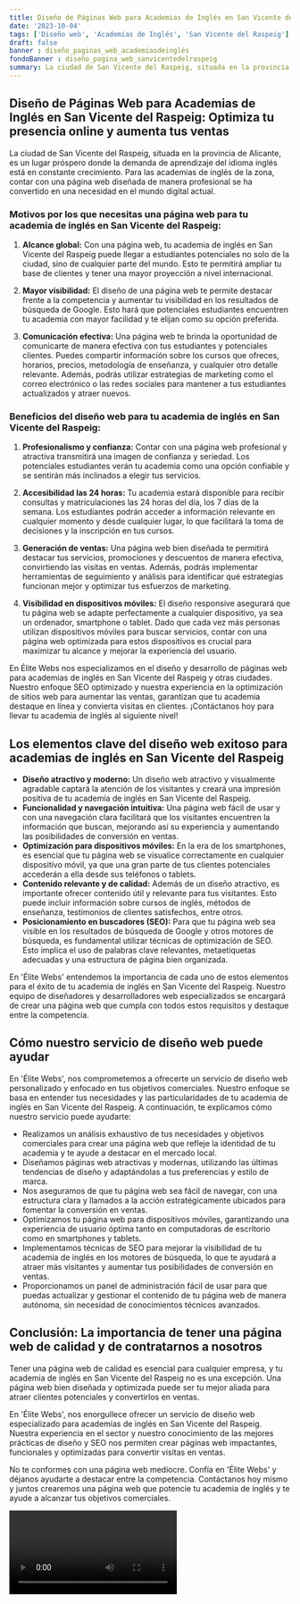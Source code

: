 ```yaml
---
title: Diseño de Páginas Web para Academias de Inglés en San Vicente del Raspeig
date: '2023-10-04'
tags: ['Diseño web', 'Academias de Inglés', 'San Vicente del Raspeig']
draft: false
banner : diseño_paginas_web_academiasdeinglés
fondoBanner : diseño_pagina_web_sanvicentedelraspeig
summary: La ciudad de San Vicente del Raspeig, situada en la provincia de Alicante, es un lugar próspero donde la demanda de aprendizaje del idioma inglés está en constante crecimiento. Para las academias de inglés de la zona, contar con una página web diseñada de manera profesional se ha convertido en una necesidad en el mundo digital actual.
---
```


## Diseño de Páginas Web para Academias de Inglés en San Vicente del Raspeig: Optimiza tu presencia online y aumenta tus ventas

La ciudad de San Vicente del Raspeig, situada en la provincia de Alicante, es un lugar próspero donde la demanda de aprendizaje del idioma inglés está en constante crecimiento. Para las academias de inglés de la zona, contar con una página web diseñada de manera profesional se ha convertido en una necesidad en el mundo digital actual.

### Motivos por los que necesitas una página web para tu academia de inglés en San Vicente del Raspeig:

1. **Alcance global:** Con una página web, tu academia de inglés en San Vicente del Raspeig puede llegar a estudiantes potenciales no solo de la ciudad, sino de cualquier parte del mundo. Esto te permitirá ampliar tu base de clientes y tener una mayor proyección a nivel internacional.

2. **Mayor visibilidad:** El diseño de una página web te permite destacar frente a la competencia y aumentar tu visibilidad en los resultados de búsqueda de Google. Esto hará que potenciales estudiantes encuentren tu academia con mayor facilidad y te elijan como su opción preferida.

3. **Comunicación efectiva:** Una página web te brinda la oportunidad de comunicarte de manera efectiva con tus estudiantes y potenciales clientes. Puedes compartir información sobre los cursos que ofreces, horarios, precios, metodología de enseñanza, y cualquier otro detalle relevante. Además, podrás utilizar estrategias de marketing como el correo electrónico o las redes sociales para mantener a tus estudiantes actualizados y atraer nuevos.

### Beneficios del diseño web para tu academia de inglés en San Vicente del Raspeig:

1. **Profesionalismo y confianza:** Contar con una página web profesional y atractiva transmitirá una imagen de confianza y seriedad. Los potenciales estudiantes verán tu academia como una opción confiable y se sentirán más inclinados a elegir tus servicios.

2. **Accesibilidad las 24 horas:** Tu academia estará disponible para recibir consultas y matriculaciones las 24 horas del día, los 7 días de la semana. Los estudiantes podrán acceder a información relevante en cualquier momento y desde cualquier lugar, lo que facilitará la toma de decisiones y la inscripción en tus cursos.

3. **Generación de ventas:** Una página web bien diseñada te permitirá destacar tus servicios, promociones y descuentos de manera efectiva, convirtiendo las visitas en ventas. Además, podrás implementar herramientas de seguimiento y análisis para identificar qué estrategias funcionan mejor y optimizar tus esfuerzos de marketing.

4. **Visibilidad en dispositivos móviles:** El diseño responsive asegurará que tu página web se adapte perfectamente a cualquier dispositivo, ya sea un ordenador, smartphone o tablet. Dado que cada vez más personas utilizan dispositivos móviles para buscar servicios, contar con una página web optimizada para estos dispositivos es crucial para maximizar tu alcance y mejorar la experiencia del usuario.

En Élite Webs nos especializamos en el diseño y desarrollo de páginas web para academias de inglés en San Vicente del Raspeig y otras ciudades. Nuestro enfoque SEO optimizado y nuestra experiencia en la optimización de sitios web para aumentar las ventas, garantizan que tu academia destaque en línea y convierta visitas en clientes. ¡Contáctanos hoy para llevar tu academia de inglés al siguiente nivel!

<GifSeo />

<Cta />

## Los elementos clave del diseño web exitoso para academias de inglés en San Vicente del Raspeig

- **Diseño atractivo y moderno:** Un diseño web atractivo y visualmente agradable captará la atención de los visitantes y creará una impresión positiva de tu academia de inglés en San Vicente del Raspeig.
- **Funcionalidad y navegación intuitiva:** Una página web fácil de usar y con una navegación clara facilitará que los visitantes encuentren la información que buscan, mejorando así su experiencia y aumentando las posibilidades de conversión en ventas.
- **Optimización para dispositivos móviles:** En la era de los smartphones, es esencial que tu página web se visualice correctamente en cualquier dispositivo móvil, ya que una gran parte de tus clientes potenciales accederán a ella desde sus teléfonos o tablets.
- **Contenido relevante y de calidad:** Además de un diseño atractivo, es importante ofrecer contenido útil y relevante para tus visitantes. Esto puede incluir información sobre cursos de inglés, métodos de enseñanza, testimonios de clientes satisfechos, entre otros.
- **Posicionamiento en buscadores (SEO):** Para que tu página web sea visible en los resultados de búsqueda de Google y otros motores de búsqueda, es fundamental utilizar técnicas de optimización de SEO. Esto implica el uso de palabras clave relevantes, metaetiquetas adecuadas y una estructura de página bien organizada.

En 'Élite Webs' entendemos la importancia de cada uno de estos elementos para el éxito de tu academia de inglés en San Vicente del Raspeig. Nuestro equipo de diseñadores y desarrolladores web especializados se encargará de crear una página web que cumpla con todos estos requisitos y destaque entre la competencia.

## Cómo nuestro servicio de diseño web puede ayudar

En 'Élite Webs', nos comprometemos a ofrecerte un servicio de diseño web personalizado y enfocado en tus objetivos comerciales. Nuestro enfoque se basa en entender tus necesidades y las particularidades de tu academia de inglés en San Vicente del Raspeig. A continuación, te explicamos cómo nuestro servicio puede ayudarte:

- Realizamos un análisis exhaustivo de tus necesidades y objetivos comerciales para crear una página web que refleje la identidad de tu academia y te ayude a destacar en el mercado local.
- Diseñamos páginas web atractivas y modernas, utilizando las últimas tendencias de diseño y adaptándolas a tus preferencias y estilo de marca.
- Nos aseguramos de que tu página web sea fácil de navegar, con una estructura clara y llamados a la acción estratégicamente ubicados para fomentar la conversión en ventas.
- Optimizamos tu página web para dispositivos móviles, garantizando una experiencia de usuario óptima tanto en computadoras de escritorio como en smartphones y tablets.
- Implementamos técnicas de SEO para mejorar la visibilidad de tu academia de inglés en los motores de búsqueda, lo que te ayudará a atraer más visitantes y aumentar tus posibilidades de conversión en ventas.
- Proporcionamos un panel de administración fácil de usar para que puedas actualizar y gestionar el contenido de tu página web de manera autónoma, sin necesidad de conocimientos técnicos avanzados.

## Conclusión: La importancia de tener una página web de calidad y de contratarnos a nosotros

Tener una página web de calidad es esencial para cualquier empresa, y tu academia de inglés en San Vicente del Raspeig no es una excepción. Una página web bien diseñada y optimizada puede ser tu mejor aliada para atraer clientes potenciales y convertirlos en ventas.

En 'Élite Webs', nos enorgullece ofrecer un servicio de diseño web especializado para academias de inglés en San Vicente del Raspeig. Nuestra experiencia en el sector y nuestro conocimiento de las mejores prácticas de diseño y SEO nos permiten crear páginas web impactantes, funcionales y optimizadas para convertir visitas en ventas.

No te conformes con una página web mediocre. Confía en 'Élite Webs' y déjanos ayudarte a destacar entre la competencia. Contáctanos hoy mismo y juntos crearemos una página web que potencie tu academia de inglés y te ayude a alcanzar tus objetivos comerciales.

<Video />

<CtaBot job='Academias de Inglés' city='San Vicente del Raspeig'/>

<Gmaps query='San Vicente del Raspeig+españa+maps' />
